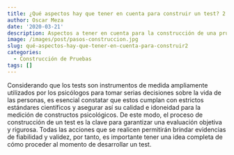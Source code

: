 ```yaml
---
title: ¿Qué aspectos hay que tener en cuenta para construir un test? 2
author: Oscar Meza
date: '2020-03-21'
description: Aspectos a tener en cuenta para la construcción de una prueba psicológica.     Aquí encontrará 10 pasos para cumplir su objetivo.
image: /images/post/pasos-construccion.jpg
slug: qué-aspectos-hay-que-tener-en-cuenta-para-construir2
categories:
  - Construcción de Pruebas
tags: []
---
```



Considerando que los tests son instrumentos de medida ampliamente utilizados por los psicólogos para tomar serias decisiones sobre la vida de las personas, es esencial constatar que estos cumplan con estrictos estándares científicos y asegurar así su calidad e idoneidad para la medición de constructos psicológicos. De este modo, el proceso de construcción de un test es la clave para garantizar una evaluación objetiva y rigurosa. Todas las acciones que se realicen permitirán brindar evidencias de fiabilidad y validez, por tanto, es importante tener una idea completa de cómo proceder al momento de desarrollar un test.
